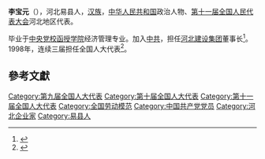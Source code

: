 '''李宝元'''（{{bd|1951年||}}），河北易县人，[[汉族|汉族]]，[[中华人民共和国|中华人民共和国]]政治人物、[[第十一届全国人民代表大会|第十一届全国人民代表大会]]河北地区代表。

毕业于[[中央党校函授学院|中央党校函授学院]]经济管理专业。加入[[中共|中共]]，担任[[河北建设集团|河北建设集团]]董事长<ref>{{cite news|title=全国人大代表李宝元：信用缺失需要综合治理|url=http://www.hebjs.gov.cn/jszx/yjgd/200403/t20040319_37088.htm|accessdate=2014-01-06|newspaper=河北建设网|archive-date=2014-01-06|archive-url=https://web.archive.org/web/20140106111918/http://www.hebjs.gov.cn/jszx/yjgd/200403/t20040319_37088.htm|dead-url=yes}}</ref>。1998年，连续三届担任全国人大代表<ref>{{cite news|title=全国人大代表信息-李宝元|url= http://210.82.31.1:8084/delegate/viewDelegate.action?dbid=110150|accessdate=2013-04-05|newspaper=全国人大网|archive-url=https://web.archive.org/web/20140106094625/http://www.npc.gov.cn/delegate/viewDelegate.action?dbid=110150|archive-date=2014-01-06|dead-url=yes}}</ref>。

==參考文獻==
{{reflist}}

{{DEFAULTSORT:li baoyuan}}
[[Category:第九届全国人大代表|Category:第九届全国人大代表]]
[[Category:第十届全国人大代表|Category:第十届全国人大代表]]
[[Category:第十一届全国人大代表|Category:第十一届全国人大代表]]
[[Category:全国劳动模范|Category:全国劳动模范]]
[[Category:中国共产党党员|Category:中国共产党党员]]
[[Category:河北企业家|Category:河北企业家]]
[[Category:易县人|Category:易县人]]

{{China-poli-bio-stub}}